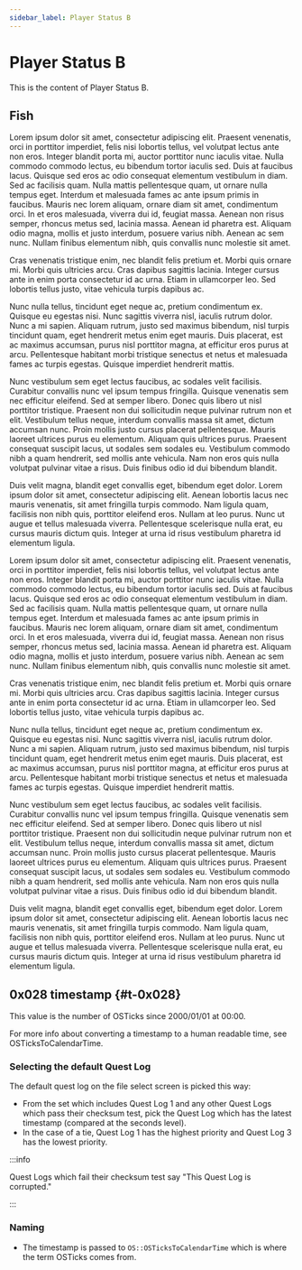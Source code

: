 ```yaml
---
sidebar_label: Player Status B
---
```


# Player Status B


This is the content of Player Status B.

## Fish

Lorem ipsum dolor sit amet, consectetur adipiscing elit. Praesent venenatis, orci in porttitor imperdiet, felis nisi lobortis tellus, vel volutpat lectus ante non eros. Integer blandit porta mi, auctor porttitor nunc iaculis vitae. Nulla commodo commodo lectus, eu bibendum tortor iaculis sed. Duis at faucibus lacus. Quisque sed eros ac odio consequat elementum vestibulum in diam. Sed ac facilisis quam. Nulla mattis pellentesque quam, ut ornare nulla tempus eget. Interdum et malesuada fames ac ante ipsum primis in faucibus. Mauris nec lorem aliquam, ornare diam sit amet, condimentum orci. In et eros malesuada, viverra dui id, feugiat massa. Aenean non risus semper, rhoncus metus sed, lacinia massa. Aenean id pharetra est. Aliquam odio magna, mollis et justo interdum, posuere varius nibh. Aenean ac sem nunc. Nullam finibus elementum nibh, quis convallis nunc molestie sit amet.

Cras venenatis tristique enim, nec blandit felis pretium et. Morbi quis ornare mi. Morbi quis ultricies arcu. Cras dapibus sagittis lacinia. Integer cursus ante in enim porta consectetur id ac urna. Etiam in ullamcorper leo. Sed lobortis tellus justo, vitae vehicula turpis dapibus ac.

Nunc nulla tellus, tincidunt eget neque ac, pretium condimentum ex. Quisque eu egestas nisi. Nunc sagittis viverra nisl, iaculis rutrum dolor. Nunc a mi sapien. Aliquam rutrum, justo sed maximus bibendum, nisl turpis tincidunt quam, eget hendrerit metus enim eget mauris. Duis placerat, est ac maximus accumsan, purus nisl porttitor magna, at efficitur eros purus at arcu. Pellentesque habitant morbi tristique senectus et netus et malesuada fames ac turpis egestas. Quisque imperdiet hendrerit mattis.

Nunc vestibulum sem eget lectus faucibus, ac sodales velit facilisis. Curabitur convallis nunc vel ipsum tempus fringilla. Quisque venenatis sem nec efficitur eleifend. Sed at semper libero. Donec quis libero ut nisl porttitor tristique. Praesent non dui sollicitudin neque pulvinar rutrum non et elit. Vestibulum tellus neque, interdum convallis massa sit amet, dictum accumsan nunc. Proin mollis justo cursus placerat pellentesque. Mauris laoreet ultrices purus eu elementum. Aliquam quis ultrices purus. Praesent consequat suscipit lacus, ut sodales sem sodales eu. Vestibulum commodo nibh a quam hendrerit, sed mollis ante vehicula. Nam non eros quis nulla volutpat pulvinar vitae a risus. Duis finibus odio id dui bibendum blandit.

Duis velit magna, blandit eget convallis eget, bibendum eget dolor. Lorem ipsum dolor sit amet, consectetur adipiscing elit. Aenean lobortis lacus nec mauris venenatis, sit amet fringilla turpis commodo. Nam ligula quam, facilisis non nibh quis, porttitor eleifend eros. Nullam at leo purus. Nunc ut augue et tellus malesuada viverra. Pellentesque scelerisque nulla erat, eu cursus mauris dictum quis. Integer at urna id risus vestibulum pharetra id elementum ligula.

Lorem ipsum dolor sit amet, consectetur adipiscing elit. Praesent venenatis, orci in porttitor imperdiet, felis nisi lobortis tellus, vel volutpat lectus ante non eros. Integer blandit porta mi, auctor porttitor nunc iaculis vitae. Nulla commodo commodo lectus, eu bibendum tortor iaculis sed. Duis at faucibus lacus. Quisque sed eros ac odio consequat elementum vestibulum in diam. Sed ac facilisis quam. Nulla mattis pellentesque quam, ut ornare nulla tempus eget. Interdum et malesuada fames ac ante ipsum primis in faucibus. Mauris nec lorem aliquam, ornare diam sit amet, condimentum orci. In et eros malesuada, viverra dui id, feugiat massa. Aenean non risus semper, rhoncus metus sed, lacinia massa. Aenean id pharetra est. Aliquam odio magna, mollis et justo interdum, posuere varius nibh. Aenean ac sem nunc. Nullam finibus elementum nibh, quis convallis nunc molestie sit amet.

Cras venenatis tristique enim, nec blandit felis pretium et. Morbi quis ornare mi. Morbi quis ultricies arcu. Cras dapibus sagittis lacinia. Integer cursus ante in enim porta consectetur id ac urna. Etiam in ullamcorper leo. Sed lobortis tellus justo, vitae vehicula turpis dapibus ac.

Nunc nulla tellus, tincidunt eget neque ac, pretium condimentum ex. Quisque eu egestas nisi. Nunc sagittis viverra nisl, iaculis rutrum dolor. Nunc a mi sapien. Aliquam rutrum, justo sed maximus bibendum, nisl turpis tincidunt quam, eget hendrerit metus enim eget mauris. Duis placerat, est ac maximus accumsan, purus nisl porttitor magna, at efficitur eros purus at arcu. Pellentesque habitant morbi tristique senectus et netus et malesuada fames ac turpis egestas. Quisque imperdiet hendrerit mattis.

Nunc vestibulum sem eget lectus faucibus, ac sodales velit facilisis. Curabitur convallis nunc vel ipsum tempus fringilla. Quisque venenatis sem nec efficitur eleifend. Sed at semper libero. Donec quis libero ut nisl porttitor tristique. Praesent non dui sollicitudin neque pulvinar rutrum non et elit. Vestibulum tellus neque, interdum convallis massa sit amet, dictum accumsan nunc. Proin mollis justo cursus placerat pellentesque. Mauris laoreet ultrices purus eu elementum. Aliquam quis ultrices purus. Praesent consequat suscipit lacus, ut sodales sem sodales eu. Vestibulum commodo nibh a quam hendrerit, sed mollis ante vehicula. Nam non eros quis nulla volutpat pulvinar vitae a risus. Duis finibus odio id dui bibendum blandit.

Duis velit magna, blandit eget convallis eget, bibendum eget dolor. Lorem ipsum dolor sit amet, consectetur adipiscing elit. Aenean lobortis lacus nec mauris venenatis, sit amet fringilla turpis commodo. Nam ligula quam, facilisis non nibh quis, porttitor eleifend eros. Nullam at leo purus. Nunc ut augue et tellus malesuada viverra. Pellentesque scelerisque nulla erat, eu cursus mauris dictum quis. Integer at urna id risus vestibulum pharetra id elementum ligula.

## 0x028 timestamp {#t-0x028}

This value is the number of OSTicks since 2000/01/01 at 00:00.

<TimestampConverter sourceName="Timestamp" />

For more info about converting a timestamp to a human readable time, see <Link to="/docs/technical-explanations/ostickstocalendartime">OSTicksToCalendarTime</Link>.

### Selecting the default Quest Log

The default quest log on the file select screen is picked this way:

- From the set which includes Quest Log 1 and any other Quest Logs which pass their checksum test, pick the Quest Log which has the latest timestamp (compared at the seconds level).
- In the case of a tie, Quest Log 1 has the highest priority and Quest Log 3 has the lowest priority.

:::info

Quest Logs which fail their checksum test say "This Quest Log is corrupted."

:::

### Naming

- The timestamp is passed to `OS::OSTicksToCalendarTime` which is where the term OSTicks comes from.
